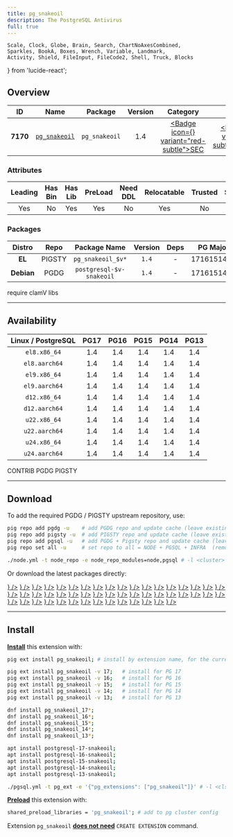 ```yaml
---
title: pg_snakeoil
description: The PostgreSQL Antivirus
full: true
---
```


    Scale, Clock, Globe, Brain, Search, ChartNoAxesCombined,
    Sparkles, BookA, Boxes, Wrench, Variable, Landmark,
    Activity, Shield, FileInput, FileCode2, Shell, Truck, Blocks
} from 'lucide-react';

## Overview

| <TooltipIconButton tooltip="Extension unique identifier" side="top">ID</TooltipIconButton> | <TooltipIconButton tooltip="Extension name" side="top">Name</TooltipIconButton> | <TooltipIconButton tooltip="Package name for installation" side="top">Package</TooltipIconButton> | <TooltipIconButton tooltip="Latest available extension version" side="top">Version</TooltipIconButton> | <TooltipIconButton tooltip="Extension category" side="top">Category</TooltipIconButton> | <TooltipIconButton tooltip="Open source license" side="top">License</TooltipIconButton> | <TooltipIconButton tooltip="Programming language" side="top">Lang</TooltipIconButton> |
|:--------:|:--------:|:----------:|:--------------:|:---------------------------------------:|:------------------------------------------------------:|:----:|
| **7170** | [`pg_snakeoil`](https://github.com/credativ/pg_snakeoil) | `pg_snakeoil` | 1.4 | <a href="/ext/sec" className="no-underline"><Badge icon={<Shield />} variant="red-subtle">SEC</Badge></a> | <a href="/ext/list/license#postgresql" className="no-underline"><Badge icon={<Scale />} variant="blue-subtle">PostgreSQL</Badge></a> | <a href="/ext/list/lang#c"><Badge icon={<FileCode2 />} variant="blue-subtle">C</Badge></a> |

### Attributes

| <TooltipIconButton tooltip="The Primary Leading extension in the Package" side="top">Leading</TooltipIconButton> | <TooltipIconButton tooltip="Contains binary utils" side="top">Has Bin</TooltipIconButton> | <TooltipIconButton tooltip="Contains .so shared library files" side="top">Has Lib</TooltipIconButton> | <TooltipIconButton tooltip="Requires preloading via shared_preload_libraries" side="top">PreLoad</TooltipIconButton> | <TooltipIconButton tooltip="Requires CREATE EXTENSION DDL command" side="top">Need DDL</TooltipIconButton> | <TooltipIconButton tooltip="Can be installed in any schema" side="top">Relocatable</TooltipIconButton> | <TooltipIconButton tooltip="Can be created by non-superuser" side="top">Trusted</TooltipIconButton> | <TooltipIconButton tooltip="Schemas used by this extension" side="top">Schemas</TooltipIconButton> |
|:-------:|:-------:|:-------:|:-------:|:--------:|:-----------:|:-------:|:-------:|
| Yes | No | Yes | Yes | No | Yes | No | - |

### Packages

| <TooltipIconButton tooltip="Linux distribution family, EL or Debian" side="top">Distro</TooltipIconButton> | <TooltipIconButton tooltip="Package repository" side="top">Repo</TooltipIconButton> | <TooltipIconButton tooltip="The RPM/DEB Package Name Pattern (replace $v with real pg major)" side="top">Package Name</TooltipIconButton> | <TooltipIconButton tooltip="Latest package version" side="top">Version</TooltipIconButton> | <TooltipIconButton tooltip="RPM/DEB Package dependencies" side="top">Deps</TooltipIconButton> | <TooltipIconButton tooltip="Available in these PostgreSQL Major Versions" side="top">PG Major</TooltipIconButton> |
|:----------:|:--------:|:------------------------:|:-----------:|:------------:|:------------------:|
|   **EL**   | <Badge variant="amber-subtle"><span className="font-bold">PIGSTY</span></Badge> | `pg_snakeoil_$v*` | `1.4` | - | <Badge variant="green-subtle">17</Badge><Badge variant="green-subtle">16</Badge><Badge variant="green-subtle">15</Badge><Badge variant="green-subtle">14</Badge><Badge variant="green-subtle">13</Badge> |
| **Debian** | <Badge variant="blue-subtle"><span className="font-bold">PGDG</span></Badge> | `postgresql-$v-snakeoil` | `1.4` | - | <Badge variant="green-subtle">17</Badge><Badge variant="green-subtle">16</Badge><Badge variant="green-subtle">15</Badge><Badge variant="green-subtle">14</Badge><Badge variant="green-subtle">13</Badge> |


<Callout title="Comments" type="info">
    require clamV libs
</Callout>


------

## Availability

| <TooltipIconButton tooltip="Linux Distro Arch / PostgreSQL Major Version" side="top">Linux / PostgreSQL </TooltipIconButton> | **PG17** | **PG16** | **PG15** | **PG14** | **PG13** |
|:-----:|:-----:|:-----:|:-----:|:-----:|:-----:|
| `el8.x86_64` | <Badge variant="amber-subtle">1.4</Badge> | <Badge variant="amber-subtle">1.4</Badge> | <Badge variant="amber-subtle">1.4</Badge> | <Badge variant="amber-subtle">1.4</Badge> | <Badge variant="amber-subtle">1.4</Badge> |
| `el8.aarch64` | <Badge variant="amber-subtle">1.4</Badge> | <Badge variant="amber-subtle">1.4</Badge> | <Badge variant="amber-subtle">1.4</Badge> | <Badge variant="amber-subtle">1.4</Badge> | <Badge variant="amber-subtle">1.4</Badge> |
| `el9.x86_64` | <Badge variant="amber-subtle">1.4</Badge> | <Badge variant="amber-subtle">1.4</Badge> | <Badge variant="amber-subtle">1.4</Badge> | <Badge variant="amber-subtle">1.4</Badge> | <Badge variant="amber-subtle">1.4</Badge> |
| `el9.aarch64` | <Badge variant="amber-subtle">1.4</Badge> | <Badge variant="amber-subtle">1.4</Badge> | <Badge variant="amber-subtle">1.4</Badge> | <Badge variant="amber-subtle">1.4</Badge> | <Badge variant="amber-subtle">1.4</Badge> |
| `d12.x86_64` | <Badge variant="blue-subtle">1.4</Badge> | <Badge variant="blue-subtle">1.4</Badge> | <Badge variant="blue-subtle">1.4</Badge> | <Badge variant="blue-subtle">1.4</Badge> | <Badge variant="blue-subtle">1.4</Badge> |
| `d12.aarch64` | <Badge variant="blue-subtle">1.4</Badge> | <Badge variant="blue-subtle">1.4</Badge> | <Badge variant="blue-subtle">1.4</Badge> | <Badge variant="blue-subtle">1.4</Badge> | <Badge variant="blue-subtle">1.4</Badge> |
| `u22.x86_64` | <Badge variant="blue-subtle">1.4</Badge> | <Badge variant="blue-subtle">1.4</Badge> | <Badge variant="blue-subtle">1.4</Badge> | <Badge variant="blue-subtle">1.4</Badge> | <Badge variant="blue-subtle">1.4</Badge> |
| `u22.aarch64` | <Badge variant="blue-subtle">1.4</Badge> | <Badge variant="blue-subtle">1.4</Badge> | <Badge variant="blue-subtle">1.4</Badge> | <Badge variant="blue-subtle">1.4</Badge> | <Badge variant="blue-subtle">1.4</Badge> |
| `u24.x86_64` | <Badge variant="blue-subtle">1.4</Badge> | <Badge variant="blue-subtle">1.4</Badge> | <Badge variant="blue-subtle">1.4</Badge> | <Badge variant="blue-subtle">1.4</Badge> | <Badge variant="blue-subtle">1.4</Badge> |
| `u24.aarch64` | <Badge variant="blue-subtle">1.4</Badge> | <Badge variant="blue-subtle">1.4</Badge> | <Badge variant="blue-subtle">1.4</Badge> | <Badge variant="blue-subtle">1.4</Badge> | <Badge variant="blue-subtle">1.4</Badge> |

<Badge variant="green-subtle"><span className="font-black">CONTRIB</span></Badge> <Badge variant="blue-subtle"><span className="font-black">PGDG</span></Badge> <Badge variant="amber-subtle"><span className="font-black">PIGSTY</span></Badge>

------

## Download

To add the required PGDG / PIGSTY upstream repository, use:

```bash tab="pig"
pig repo add pgdg -u    # add PGDG repo and update cache (leave existing repos)
pig repo add pigsty -u  # add PIGSTY repo and update cache (leave existing repos)
pig repo add pgsql -u   # add PGDG + Pigsty repo and update cache (leave existing repos)
pig repo set all -u     # set repo to all = NODE + PGSQL + INFRA  (remove existing repos)
```
```bash tab="pigsty"
./node.yml -t node_repo -e node_repo_modules=node,pgsql # -l <cluster>
```

Or download the latest packages directly:

<Files>
    <Folder name="el8.x86_64">
        <a href="https://repo.pigsty.io/yum/pgsql/el8.x86_64/pg_snakeoil_17-1.4-1PIGSTY.el8.x86_64.rpm"><File name="pg_snakeoil_17-1.4-1PIGSTY.el8.x86_64.rpm" icon={<Package className="text-emerald-500" />} /></a>
        <a href="https://repo.pigsty.io/yum/pgsql/el8.x86_64/pg_snakeoil_16-1.4-1PIGSTY.el8.x86_64.rpm"><File name="pg_snakeoil_16-1.4-1PIGSTY.el8.x86_64.rpm" icon={<Package className="text-emerald-500" />} /></a>
        <a href="https://repo.pigsty.io/yum/pgsql/el8.x86_64/pg_snakeoil_15-1.4-1PIGSTY.el8.x86_64.rpm"><File name="pg_snakeoil_15-1.4-1PIGSTY.el8.x86_64.rpm" icon={<Package className="text-emerald-500" />} /></a>
        <a href="https://repo.pigsty.io/yum/pgsql/el8.x86_64/pg_snakeoil_14-1.4-1PIGSTY.el8.x86_64.rpm"><File name="pg_snakeoil_14-1.4-1PIGSTY.el8.x86_64.rpm" icon={<Package className="text-emerald-500" />} /></a>
        <a href="https://repo.pigsty.io/yum/pgsql/el8.x86_64/pg_snakeoil_13-1.4-1PIGSTY.el8.x86_64.rpm"><File name="pg_snakeoil_13-1.4-1PIGSTY.el8.x86_64.rpm" icon={<Package className="text-emerald-500" />} /></a>
    </Folder>
    <Folder name="el8.aarch64">
        <a href="https://repo.pigsty.io/yum/pgsql/el8.aarch64/pg_snakeoil_17-1.4-1PIGSTY.el8.aarch64.rpm"><File name="pg_snakeoil_17-1.4-1PIGSTY.el8.aarch64.rpm" icon={<Package className="text-orange-500" />} /></a>
        <a href="https://repo.pigsty.io/yum/pgsql/el8.aarch64/pg_snakeoil_16-1.4-1PIGSTY.el8.aarch64.rpm"><File name="pg_snakeoil_16-1.4-1PIGSTY.el8.aarch64.rpm" icon={<Package className="text-orange-500" />} /></a>
        <a href="https://repo.pigsty.io/yum/pgsql/el8.aarch64/pg_snakeoil_15-1.4-1PIGSTY.el8.aarch64.rpm"><File name="pg_snakeoil_15-1.4-1PIGSTY.el8.aarch64.rpm" icon={<Package className="text-orange-500" />} /></a>
        <a href="https://repo.pigsty.io/yum/pgsql/el8.aarch64/pg_snakeoil_14-1.4-1PIGSTY.el8.aarch64.rpm"><File name="pg_snakeoil_14-1.4-1PIGSTY.el8.aarch64.rpm" icon={<Package className="text-orange-500" />} /></a>
        <a href="https://repo.pigsty.io/yum/pgsql/el8.aarch64/pg_snakeoil_13-1.4-1PIGSTY.el8.aarch64.rpm"><File name="pg_snakeoil_13-1.4-1PIGSTY.el8.aarch64.rpm" icon={<Package className="text-orange-500" />} /></a>
    </Folder>
    <Folder name="el9.x86_64">
        <a href="https://repo.pigsty.io/yum/pgsql/el9.x86_64/pg_snakeoil_17-1.4-1PIGSTY.el9.x86_64.rpm"><File name="pg_snakeoil_17-1.4-1PIGSTY.el9.x86_64.rpm" icon={<Package className="text-emerald-500" />} /></a>
        <a href="https://repo.pigsty.io/yum/pgsql/el9.x86_64/pg_snakeoil_16-1.4-1PIGSTY.el9.x86_64.rpm"><File name="pg_snakeoil_16-1.4-1PIGSTY.el9.x86_64.rpm" icon={<Package className="text-emerald-500" />} /></a>
        <a href="https://repo.pigsty.io/yum/pgsql/el9.x86_64/pg_snakeoil_15-1.4-1PIGSTY.el9.x86_64.rpm"><File name="pg_snakeoil_15-1.4-1PIGSTY.el9.x86_64.rpm" icon={<Package className="text-emerald-500" />} /></a>
        <a href="https://repo.pigsty.io/yum/pgsql/el9.x86_64/pg_snakeoil_14-1.4-1PIGSTY.el9.x86_64.rpm"><File name="pg_snakeoil_14-1.4-1PIGSTY.el9.x86_64.rpm" icon={<Package className="text-emerald-500" />} /></a>
        <a href="https://repo.pigsty.io/yum/pgsql/el9.x86_64/pg_snakeoil_13-1.4-1PIGSTY.el9.x86_64.rpm"><File name="pg_snakeoil_13-1.4-1PIGSTY.el9.x86_64.rpm" icon={<Package className="text-emerald-500" />} /></a>
    </Folder>
    <Folder name="el9.aarch64">
        <a href="https://repo.pigsty.io/yum/pgsql/el9.aarch64/pg_snakeoil_17-1.4-1PIGSTY.el9.aarch64.rpm"><File name="pg_snakeoil_17-1.4-1PIGSTY.el9.aarch64.rpm" icon={<Package className="text-orange-500" />} /></a>
        <a href="https://repo.pigsty.io/yum/pgsql/el9.aarch64/pg_snakeoil_16-1.4-1PIGSTY.el9.aarch64.rpm"><File name="pg_snakeoil_16-1.4-1PIGSTY.el9.aarch64.rpm" icon={<Package className="text-orange-500" />} /></a>
        <a href="https://repo.pigsty.io/yum/pgsql/el9.aarch64/pg_snakeoil_15-1.4-1PIGSTY.el9.aarch64.rpm"><File name="pg_snakeoil_15-1.4-1PIGSTY.el9.aarch64.rpm" icon={<Package className="text-orange-500" />} /></a>
        <a href="https://repo.pigsty.io/yum/pgsql/el9.aarch64/pg_snakeoil_14-1.4-1PIGSTY.el9.aarch64.rpm"><File name="pg_snakeoil_14-1.4-1PIGSTY.el9.aarch64.rpm" icon={<Package className="text-orange-500" />} /></a>
        <a href="https://repo.pigsty.io/yum/pgsql/el9.aarch64/pg_snakeoil_13-1.4-1PIGSTY.el9.aarch64.rpm"><File name="pg_snakeoil_13-1.4-1PIGSTY.el9.aarch64.rpm" icon={<Package className="text-orange-500" />} /></a>
    </Folder>
    <Folder name="d12.x86_64">
        <a href="https://apt.postgresql.org/pub/repos/apt/pool/main/p/pg-snakeoil/postgresql-17-snakeoil_1.4-2.pgdg120+1_arm64.deb"><File name="postgresql-17-snakeoil_1.4-2.pgdg120+1_arm64.deb" icon={<Box className="text-emerald-500" />} /></a>
        <a href="https://apt.postgresql.org/pub/repos/apt/pool/main/p/pg-snakeoil/postgresql-16-snakeoil_1.4-2.pgdg120+1_arm64.deb"><File name="postgresql-16-snakeoil_1.4-2.pgdg120+1_arm64.deb" icon={<Box className="text-emerald-500" />} /></a>
        <a href="https://apt.postgresql.org/pub/repos/apt/pool/main/p/pg-snakeoil/postgresql-15-snakeoil_1.4-2.pgdg120+1_arm64.deb"><File name="postgresql-15-snakeoil_1.4-2.pgdg120+1_arm64.deb" icon={<Box className="text-emerald-500" />} /></a>
        <a href="https://apt.postgresql.org/pub/repos/apt/pool/main/p/pg-snakeoil/postgresql-14-snakeoil_1.4-2.pgdg120+1_arm64.deb"><File name="postgresql-14-snakeoil_1.4-2.pgdg120+1_arm64.deb" icon={<Box className="text-emerald-500" />} /></a>
        <a href="https://apt.postgresql.org/pub/repos/apt/pool/main/p/pg-snakeoil/postgresql-13-snakeoil_1.4-2.pgdg120+1_arm64.deb"><File name="postgresql-13-snakeoil_1.4-2.pgdg120+1_arm64.deb" icon={<Box className="text-emerald-500" />} /></a>
    </Folder>
    <Folder name="d12.aarch64">
        <a href="https://apt.postgresql.org/pub/repos/apt/pool/main/p/pg-snakeoil/postgresql-17-snakeoil_1.4-2.pgdg120+1_amd64.deb"><File name="postgresql-17-snakeoil_1.4-2.pgdg120+1_amd64.deb" icon={<Box className="text-orange-500" />} /></a>
        <a href="https://apt.postgresql.org/pub/repos/apt/pool/main/p/pg-snakeoil/postgresql-16-snakeoil_1.4-2.pgdg120+1_amd64.deb"><File name="postgresql-16-snakeoil_1.4-2.pgdg120+1_amd64.deb" icon={<Box className="text-orange-500" />} /></a>
        <a href="https://apt.postgresql.org/pub/repos/apt/pool/main/p/pg-snakeoil/postgresql-15-snakeoil_1.4-2.pgdg120+1_amd64.deb"><File name="postgresql-15-snakeoil_1.4-2.pgdg120+1_amd64.deb" icon={<Box className="text-orange-500" />} /></a>
        <a href="https://apt.postgresql.org/pub/repos/apt/pool/main/p/pg-snakeoil/postgresql-14-snakeoil_1.4-2.pgdg120+1_amd64.deb"><File name="postgresql-14-snakeoil_1.4-2.pgdg120+1_amd64.deb" icon={<Box className="text-orange-500" />} /></a>
        <a href="https://apt.postgresql.org/pub/repos/apt/pool/main/p/pg-snakeoil/postgresql-13-snakeoil_1.4-2.pgdg120+1_amd64.deb"><File name="postgresql-13-snakeoil_1.4-2.pgdg120+1_amd64.deb" icon={<Box className="text-orange-500" />} /></a>
    </Folder>
    <Folder name="u22.x86_64">
        <a href="https://apt.postgresql.org/pub/repos/apt/pool/main/p/pg-snakeoil/postgresql-17-snakeoil_1.4-2.pgdg22.04+1_amd64.deb"><File name="postgresql-17-snakeoil_1.4-2.pgdg22.04+1_amd64.deb" icon={<Box className="text-emerald-500" />} /></a>
        <a href="https://apt.postgresql.org/pub/repos/apt/pool/main/p/pg-snakeoil/postgresql-16-snakeoil_1.4-2.pgdg22.04+1_amd64.deb"><File name="postgresql-16-snakeoil_1.4-2.pgdg22.04+1_amd64.deb" icon={<Box className="text-emerald-500" />} /></a>
        <a href="https://apt.postgresql.org/pub/repos/apt/pool/main/p/pg-snakeoil/postgresql-15-snakeoil_1.4-2.pgdg22.04+1_amd64.deb"><File name="postgresql-15-snakeoil_1.4-2.pgdg22.04+1_amd64.deb" icon={<Box className="text-emerald-500" />} /></a>
        <a href="https://apt.postgresql.org/pub/repos/apt/pool/main/p/pg-snakeoil/postgresql-14-snakeoil_1.4-2.pgdg22.04+1_amd64.deb"><File name="postgresql-14-snakeoil_1.4-2.pgdg22.04+1_amd64.deb" icon={<Box className="text-emerald-500" />} /></a>
        <a href="https://apt.postgresql.org/pub/repos/apt/pool/main/p/pg-snakeoil/postgresql-13-snakeoil_1.4-2.pgdg22.04+1_amd64.deb"><File name="postgresql-13-snakeoil_1.4-2.pgdg22.04+1_amd64.deb" icon={<Box className="text-emerald-500" />} /></a>
    </Folder>
    <Folder name="u22.aarch64">
        <a href="https://apt.postgresql.org/pub/repos/apt/pool/main/p/pg-snakeoil/postgresql-17-snakeoil_1.4-2.pgdg22.04+1_arm64.deb"><File name="postgresql-17-snakeoil_1.4-2.pgdg22.04+1_arm64.deb" icon={<Box className="text-orange-500" />} /></a>
        <a href="https://apt.postgresql.org/pub/repos/apt/pool/main/p/pg-snakeoil/postgresql-16-snakeoil_1.4-2.pgdg22.04+1_arm64.deb"><File name="postgresql-16-snakeoil_1.4-2.pgdg22.04+1_arm64.deb" icon={<Box className="text-orange-500" />} /></a>
        <a href="https://apt.postgresql.org/pub/repos/apt/pool/main/p/pg-snakeoil/postgresql-15-snakeoil_1.4-2.pgdg22.04+1_arm64.deb"><File name="postgresql-15-snakeoil_1.4-2.pgdg22.04+1_arm64.deb" icon={<Box className="text-orange-500" />} /></a>
        <a href="https://apt.postgresql.org/pub/repos/apt/pool/main/p/pg-snakeoil/postgresql-14-snakeoil_1.4-2.pgdg22.04+1_arm64.deb"><File name="postgresql-14-snakeoil_1.4-2.pgdg22.04+1_arm64.deb" icon={<Box className="text-orange-500" />} /></a>
        <a href="https://apt.postgresql.org/pub/repos/apt/pool/main/p/pg-snakeoil/postgresql-13-snakeoil_1.4-2.pgdg22.04+1_arm64.deb"><File name="postgresql-13-snakeoil_1.4-2.pgdg22.04+1_arm64.deb" icon={<Box className="text-orange-500" />} /></a>
    </Folder>
    <Folder name="u24.x86_64">
        <a href="https://apt.postgresql.org/pub/repos/apt/pool/main/p/pg-snakeoil/postgresql-17-snakeoil_1.4-2.pgdg24.04+1_amd64.deb"><File name="postgresql-17-snakeoil_1.4-2.pgdg24.04+1_amd64.deb" icon={<Box className="text-emerald-500" />} /></a>
        <a href="https://apt.postgresql.org/pub/repos/apt/pool/main/p/pg-snakeoil/postgresql-16-snakeoil_1.4-2.pgdg24.04+1_amd64.deb"><File name="postgresql-16-snakeoil_1.4-2.pgdg24.04+1_amd64.deb" icon={<Box className="text-emerald-500" />} /></a>
        <a href="https://apt.postgresql.org/pub/repos/apt/pool/main/p/pg-snakeoil/postgresql-15-snakeoil_1.4-2.pgdg24.04+1_amd64.deb"><File name="postgresql-15-snakeoil_1.4-2.pgdg24.04+1_amd64.deb" icon={<Box className="text-emerald-500" />} /></a>
        <a href="https://apt.postgresql.org/pub/repos/apt/pool/main/p/pg-snakeoil/postgresql-14-snakeoil_1.4-2.pgdg24.04+1_amd64.deb"><File name="postgresql-14-snakeoil_1.4-2.pgdg24.04+1_amd64.deb" icon={<Box className="text-emerald-500" />} /></a>
        <a href="https://apt.postgresql.org/pub/repos/apt/pool/main/p/pg-snakeoil/postgresql-13-snakeoil_1.4-2.pgdg24.04+1_amd64.deb"><File name="postgresql-13-snakeoil_1.4-2.pgdg24.04+1_amd64.deb" icon={<Box className="text-emerald-500" />} /></a>
    </Folder>
    <Folder name="u24.aarch64">
        <a href="https://apt.postgresql.org/pub/repos/apt/pool/main/p/pg-snakeoil/postgresql-17-snakeoil_1.4-2.pgdg24.04+1_arm64.deb"><File name="postgresql-17-snakeoil_1.4-2.pgdg24.04+1_arm64.deb" icon={<Box className="text-orange-500" />} /></a>
        <a href="https://apt.postgresql.org/pub/repos/apt/pool/main/p/pg-snakeoil/postgresql-16-snakeoil_1.4-2.pgdg24.04+1_arm64.deb"><File name="postgresql-16-snakeoil_1.4-2.pgdg24.04+1_arm64.deb" icon={<Box className="text-orange-500" />} /></a>
        <a href="https://apt.postgresql.org/pub/repos/apt/pool/main/p/pg-snakeoil/postgresql-15-snakeoil_1.4-2.pgdg24.04+1_arm64.deb"><File name="postgresql-15-snakeoil_1.4-2.pgdg24.04+1_arm64.deb" icon={<Box className="text-orange-500" />} /></a>
        <a href="https://apt.postgresql.org/pub/repos/apt/pool/main/p/pg-snakeoil/postgresql-14-snakeoil_1.4-2.pgdg24.04+1_arm64.deb"><File name="postgresql-14-snakeoil_1.4-2.pgdg24.04+1_arm64.deb" icon={<Box className="text-orange-500" />} /></a>
        <a href="https://apt.postgresql.org/pub/repos/apt/pool/main/p/pg-snakeoil/postgresql-13-snakeoil_1.4-2.pgdg24.04+1_arm64.deb"><File name="postgresql-13-snakeoil_1.4-2.pgdg24.04+1_arm64.deb" icon={<Box className="text-orange-500" />} /></a>
    </Folder>
</Files>

------

## Install

[**Install**](/docs/pgsql/extension/install) this extension with:

```bash tab="pig"
pig ext install pg_snakeoil; # install by extension name, for the current active PG version

pig ext install pg_snakeoil -v 17;   # install for PG 17
pig ext install pg_snakeoil -v 16;   # install for PG 16
pig ext install pg_snakeoil -v 15;   # install for PG 15
pig ext install pg_snakeoil -v 14;   # install for PG 14
pig ext install pg_snakeoil -v 13;   # install for PG 13
```
```bash tab="yum" 
dnf install pg_snakeoil_17*;
dnf install pg_snakeoil_16*;
dnf install pg_snakeoil_15*;
dnf install pg_snakeoil_14*;
dnf install pg_snakeoil_13*;
```
```bash tab="apt" 
apt install postgresql-17-snakeoil;
apt install postgresql-16-snakeoil;
apt install postgresql-15-snakeoil;
apt install postgresql-14-snakeoil;
apt install postgresql-13-snakeoil;
```
```bash tab="ansible"
./pgsql.yml -t pg_ext -e '{"pg_extensions": ["pg_snakeoil"]}' # -l <cls>
```

[**Preload**](/docs/pgsql/extension/load) this extension with:

```bash
shared_preload_libraries = 'pg_snakeoil'; # add to pg cluster config
```

Extension `pg_snakeoil` [**does not need**](/docs/pgsql/extension/create#list-of-extensions-without-ddl) `CREATE EXTENSION` command.


